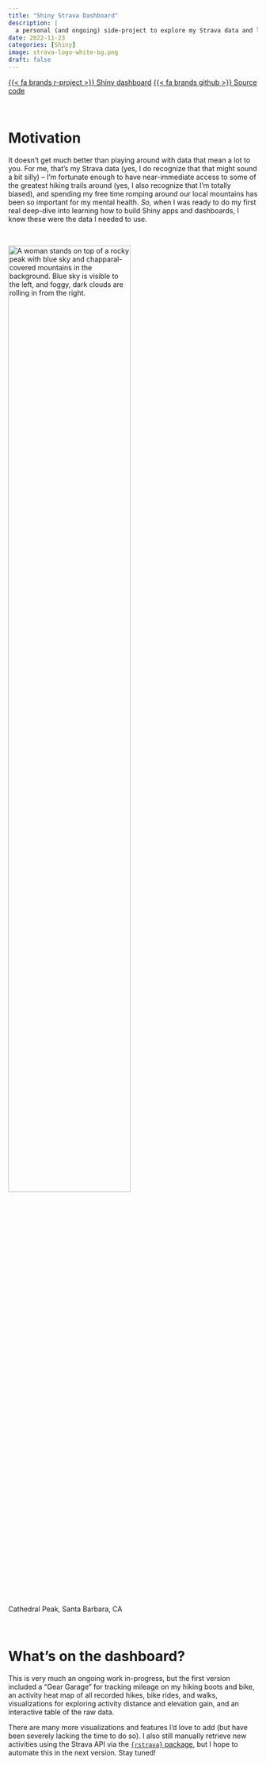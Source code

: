 ```yaml
---
title: "Shiny Strava Dashboard"
description: |
  a personal (and ongoing) side-project to explore my Strava data and learn more about building Shiny apps
date: 2022-11-23
categories: [Shiny]
image: strava-logo-white-bg.png
draft: false
---
```


[{{< fa brands r-project >}} Shiny dashboard](https://samanthacsik.shinyapps.io/strava_dashboard/){.btn} [{{< fa brands github >}} Source code](https://github.com/samanthacsik/strava-dashboard){.btn}

<br>

# Motivation 

It doesn't get much better than playing around with data that mean a lot to you. For me, that's my Strava data (yes, I do recognize that that might sound a bit silly) -- I'm fortunate enough to have near-immediate access to some of the greatest hiking trails around (yes, I also recognize that I'm totally biased), and spending my free time romping around our local mountains has been so important for my mental health. *So,* when I was ready to do my first real deep-dive into learning how to build Shiny apps and dashboards, I knew these were the data I needed to use.

<br>

<img class="img-styling" src="cathedral-peak.jpeg" alt="A woman stands on top of a rocky peak with blue sky and chapparal-covered mountains in the background. Blue sky is visible to the left, and foggy, dark clouds are rolling in from the right." width="70%">

::: {.gray-italic .center-text}
Cathedral Peak, Santa Barbara, CA
:::

<br>

# What's on the dashboard?

This is very much an ongoing work in-progress, but the first version included a "Gear Garage" for tracking mileage on my hiking boots and bike, an activity heat map of all recorded hikes, bike rides, and walks, visualizations for exploring activity distance and elevation gain, and an interactive table of the raw data.

There are many more visualizations and features I'd love to add (but have been severely lacking the time to do so). I also still manually retrieve new activities using the Strava API via the [`{rstrava}` package](https://github.com/fawda123/rStrava), but I hope to automate this in the next version. Stay tuned!